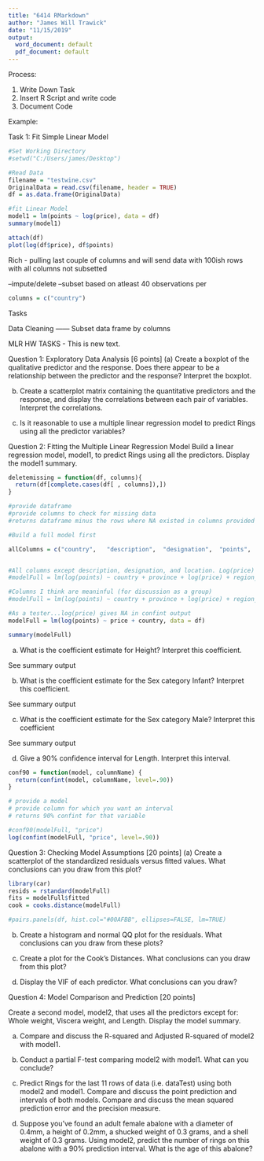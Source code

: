 ```yaml
---
title: "6414 RMarkdown"
author: "James Will Trawick"
date: "11/15/2019"
output:
  word_document: default
  pdf_document: default
---
```


Process:

1) Write Down Task
2) Insert R Script and write code 
3) Document Code

Example:

Task 1:  Fit Simple Linear Model

```r


#Set Working Directory
#setwd("C:/Users/james/Desktop")

#Read Data
filename = "testwine.csv"
OriginalData = read.csv(filename, header = TRUE)
df = as.data.frame(OriginalData)

#fit Linear Model 
model1 = lm(points ~ log(price), data = df)
summary(model1)

attach(df)
plot(log(df$price), df$points)

```


Rich - pulling last couple of columns and will send data with 100ish rows with all columns not subsetted


--impute/delete
--subset based on atleast 40 observations per 


```r
columns = c("country")
```

Tasks

Data Cleaning ------ Subset data frame by columns


MLR HW TASKS - This is new text. 

Question 1: Exploratory Data Analysis [6 points]
(a) Create a boxplot of the qualitative predictor and the response. Does there appear to be a relationship between the predictor and the response?  Interpret the boxplot.

(b) Create a scatterplot matrix containing the quantitative predictors and the response, and display the correlations between each pair of variables. Interpret the correlations.

(c) Is it reasonable to use a multiple linear regression model to predict  Rings using all the predictor variables?

 

Question 2: Fitting the Multiple Linear Regression Model
Build a linear regression model, model1, to predict Rings using all the predictors. Display the model1 summary.

```r
deletemissing = function(df, columns){
  return(df[complete.cases(df[ , columns]),])
}

#provide dataframe
#provide columns to check for missing data
#returns dataframe minus the rows where NA existed in columns provided 

```

```r
#Build a full model first

allColumns = c("country",	"description",	"designation",	"points",	"price",	"province",	"region_1",	"title",	"variety",	"winery",	"year",	"location",	"avg_temp",	"range_temp",	"stdv_temp",	"avg_precip",	"range_precip",	"stdv_precip",	"lat",	"lng",	"elevation",	"review_length",	"abv",	"bottle_size	category",	"importer")


#All columns except description, designation, and location. Log(price) and log(points)
#modelFull = lm(log(points) ~ country + province + log(price) + region_1 + variety + winery + year + avg_temp + range_temp + range_temp + stdv_temp + avg_precip + range_precip + stdv_precip + lat + lng + elevation + abv + bottle_size + category + importer, data = df)

#Columns I think are meaninful (for discussion as a group)
#modelFull = lm(log(points) ~ country + province + log(price) + region_1 + year + avg_precip + elevation + abv + bottle_size + category, data=df)

#As a tester...log(price) gives NA in confint output
modelFull = lm(log(points) ~ price + country, data = df)

summary(modelFull)
```

(a) What is the coefficient estimate for Height? Interpret this coefficient.

See summary output

(b) What is the coefficient estimate for the Sex category Infant? Interpret this coefficient.

See summary output

(c) What is the coefficient estimate for the Sex category Male? Interpret this coefficient

See summary output

(d) Give a 90% confidence interval for Length. Interpret this interval.

```r
conf90 = function(model, columnName) {
  return(confint(model, columnName, level=.90))
}

# provide a model
# provide column for which you want an interval
# returns 90% confint for that variable

#conf90(modelFull, "price")
log(confint(modelFull, "price", level=.90))
```

 
Question 3: Checking Model Assumptions [20 points]
(a) Create a scatterplot of the standardized residuals versus fitted values. What conclusions can you draw from this plot?

```r
library(car)
resids = rstandard(modelFull)
fits = modelFull$fitted
cook = cooks.distance(modelFull)

#pairs.panels(df, hist.col="#00AFBB", ellipses=FALSE, lm=TRUE)

```
(b) Create a histogram and normal QQ plot for the residuals. What conclusions can you draw from these plots?

(c) Create a plot for the Cook's Distances. What conclusions can you draw from this plot?

(d) Display the VIF of each predictor. What conclusions can you draw?

 

Question 4:  Model Comparison and Prediction [20 points]

Create a second model, model2, that uses all the predictors except for: Whole weight, Viscera weight, and Length. Display the model summary.

(a) Compare and discuss the R-squared and Adjusted R-squared of model2 with model1.

(b) Conduct a partial F-test comparing model2  with model1. What can you conclude?

(c) Predict Rings for the last 11 rows of data (i.e. dataTest) using both model2 and model1.  Compare and discuss the point prediction and intervals of both models.  Compare and discuss the mean squared prediction error and the precision measure. 

(d) Suppose you've found an adult female abalone with a diameter of 0.4mm, a height of 0.2mm, a shucked weight of 0.3 grams, and a shell weight of 0.3 grams. Using model2, predict the number of rings on this abalone with a 90% prediction interval. What is the age of this abalone?

